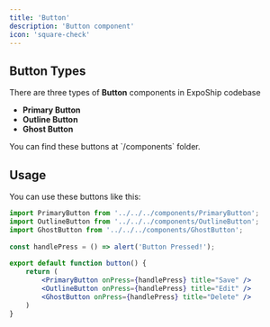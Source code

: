 ```yaml
---
title: 'Button'
description: 'Button component'
icon: 'square-check'
---
```


## Button Types
There are three types of **Button** components in ExpoShip codebase

- **Primary Button**
- **Outline Button**
- **Ghost Button**

<Tip>
    You can find these buttons at `/components` folder.
</Tip>

## Usage
You can use these buttons like this:

```jsx Buttons.js
import PrimaryButton from '../../../components/PrimaryButton';
import OutlineButton from '../../../components/OutlineButton';
import GhostButton from '../../../components/GhostButton';
 
const handlePress = () => alert('Button Pressed!');
 
export default function button() {
	return (
		<PrimaryButton onPress={handlePress} title="Save" />
		<OutlineButton onPress={handlePress} title="Edit" />
		<GhostButton onPress={handlePress} title="Delete" />
	)
}
```